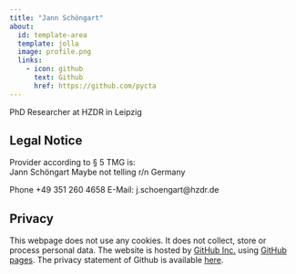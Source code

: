```yaml
---
title: "Jann Schöngart"
about:
  id: template-area
  template: jolla
  image: profile.png
  links:
    - icon: github
      text: Github
      href: https://github.com/pycta
---
```





:::{#template-area}

PhD Researcher at HZDR in Leipzig
:::

## Legal Notice

Provider according to § 5 TMG is:  
Jann Schöngart
Maybe not telling r/n
Germany  

Phone +49 351 260 4658
E-Mail: j.schoengart@hzdr.de

## Privacy

This webpage does not use any cookies. It does not collect, store or process personal data. The website is hosted by [GitHub Inc.](https://github.com/){target="_blank"} using [GitHub pages](https://docs.github.com/en/pages/getting-started-with-github-pages/about-github-pages){target="_blank"}. The privacy statement of Github is available [here](https://docs.github.com/en/site-policy/privacy-policies/github-privacy-statement){target="_blank"}. 
